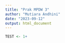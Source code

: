 ```yaml
---
title: "Prak MPDW 3"
author: "Mutiara Andhini"
date: "2023-09-12"
output: html_document
---
```


```r
TEST <- 1+
```
